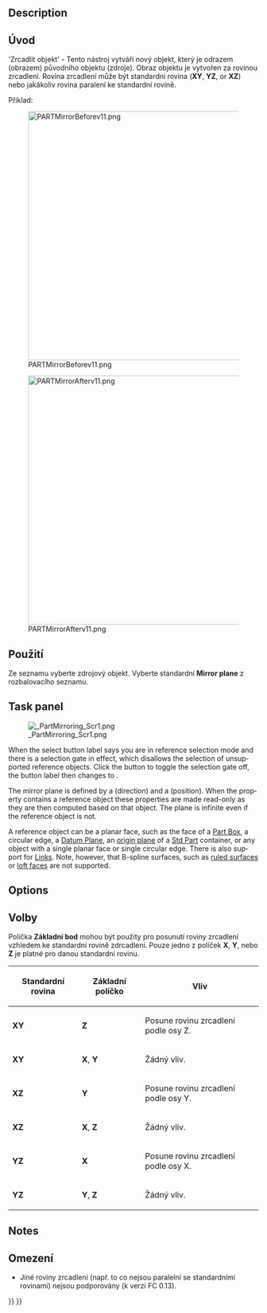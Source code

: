<languages/>

<div lang="en" dir="ltr" class="mw-content-ltr">
{{Docnav
|[[Part_Revolve|Revolve]]
|[[Part_Scale|Scale]]
|[[Part_Workbench|Part]]
|IconL=Part_Revolve.svg
|IconR=Part_Scale.svg
|IconC=Workbench_Part.svg
}}
</div>

<div class="mw-translate-fuzzy">
{{GuiCommand/cs|Name=Part Mirror|Name/cs=Díl Zrcadlení|MenuLocation=Díl -> Zrcadlení|Workbenches=[[Part_Workbench/cs|Díl]], Kompletace|SeeAlso=}}
</div>

<div lang="en" dir="ltr" class="mw-content-ltr">
==Description==
</div> 

<div class="mw-translate-fuzzy">
==Úvod==
'Zrcadlit objekt' - Tento nástroj vytváří nový objekt, který je odrazem (obrazem) původního objektu (zdroje). Obraz objektu je vytvořen za rovinou zrcadlení. Rovina zrcadlení může být standardní rovina ('''XY''', '''YZ''', or '''XZ''') nebo jakákoliv rovina paralení ke standardní rovině.
</div>

Příklad:

[[Image:PARTMirrorBeforev11.png|500px]]

<div lang="en" dir="ltr" class="mw-content-ltr">
{{Caption|Before}}
</div>

[[Image:PARTMirrorAfterv11.png|500px]]

<div lang="en" dir="ltr" class="mw-content-ltr">
{{Caption|After mirroring about YZ plane}}
</div>

<span id="Usage"></span>
==Použití==

<div class="mw-translate-fuzzy">
Ze seznamu vyberte zdrojový objekt.
Vyberte standardní '''Mirror plane''' z rozbalovacího seznamu.
</div>

<div lang="en" dir="ltr" class="mw-content-ltr">
==Task panel==
</div>

[[Image: PartMirroring_Scr1.png|thumb|right]]

<div lang="en" dir="ltr" class="mw-content-ltr">
When the select button label says {{Button|Selecting}} you are in reference selection mode and there is a selection gate in effect, which disallows the selection of unsupported reference objects. Click the button to toggle the selection gate off, the button label then changes to {{Button|Select reference}}.
</div>

<div lang="en" dir="ltr" class="mw-content-ltr">
The mirror plane is defined by a {{PropertyData|Normal}} (direction) and a {{PropertyData|Base}} (position). When the {{PropertyData|Mirror Plane}} property contains a reference object these properties are made read-only as they are then computed based on that object. The plane is infinite even if the reference object is not.
</div>

<div lang="en" dir="ltr" class="mw-content-ltr">
A reference object can be a planar face, such as the face of a [[Part_Box|Part Box]], a circular edge, a [[PartDesign_Plane|Datum Plane]], an [[App_OriginGroupExtension|origin plane]] of a [[Std_Part|Std Part]] container, or any object with a single planar face or single circular edge. There is also support for [[App_Link|Links]]. Note, however, that B-spline surfaces, such as [[Part_RuledSurface|ruled surfaces]] or [[Part_Loft|loft faces]] are not supported.
</div>

<div lang="en" dir="ltr" class="mw-content-ltr">
==Options==
</div> 

<div class="mw-translate-fuzzy">
==Volby==
Políčka '''Základní bod''' mohou být použity pro posunutí roviny zrcadlení vzhledem ke standardní rovině zdrcadlení. Pouze jedno z políček '''X''', '''Y''', nebo '''Z''' je platné pro danou standardní rovinu.
</div>

<div class="mw-translate-fuzzy">
{| class="wikitable" border="1"
!Standardní rovina!!Základní políčko!!Vliv
|- align="center" 
|'''XY'''||'''Z'''|| align="left" |Posune rovinu zrcadlení podle osy Z.
|- align="center"
|'''XY'''||'''X''', '''Y'''|| align="left" |Žádný vliv.
|- align="center"
|'''XZ'''||'''Y'''|| align="left" |Posune rovinu zrcadlení podle osy Y.
|- align="center"
|'''XZ'''||'''X''', '''Z'''|| align="left" |Žádný vliv.
|- align="center"
|'''YZ'''||'''X'''|| align="left" |Posune rovinu zrcadlení podle osy X.
|- align="center"
|'''YZ'''||'''Y''', '''Z'''|| align="left" |Žádný vliv.
|}
</div>

<div lang="en" dir="ltr" class="mw-content-ltr">
==Notes==
</div>

<div class="mw-translate-fuzzy">
==Omezení==
* Jiné roviny zrcadlení (např. to co nejsou paralelní se standardními rovinami) nejsou podporovány (k verzi FC 0.13).
</div>


<div lang="en" dir="ltr" class="mw-content-ltr">
{{Docnav
|[[Part_Revolve|Revolve]]
|[[Part_Scale|Scale]]
|[[Part_Workbench|Part]]
|IconL=Part_Revolve.svg
|IconR=Part_Scale.svg
|IconC=Workbench_Part.svg
}}
</div>

{{Part Tools navi{{#translation:}}}}
{{Userdocnavi{{#translation:}}}}